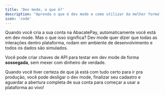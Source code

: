 ```yaml
---
title: 'Dev mode, o que é?'
description: "Aprenda o que é dev mode e como utilizar da melhor forma"
icon: 'code'
---
```


Quando você cria a sua conta na AbacatePay, automaticamente você está em dev mode. Mas o que isso significa?
Dev mode quer dizer que todas as interações dentro plataforma, rodam em ambiente de desenvolvimento e todos os dados são simulados.

Você pode criar chaves de API para testar em dev mode de forma **sossegada**, sem mexer com dinheiro de verdade.

Quando você tiver certeza de que já está com tudo certo para ir pra produção, você pode desligar o dev mode, finalizar seu cadastro e aguardar a abertura completa de sua conta para começar a usar a plataforma ao vivo!
